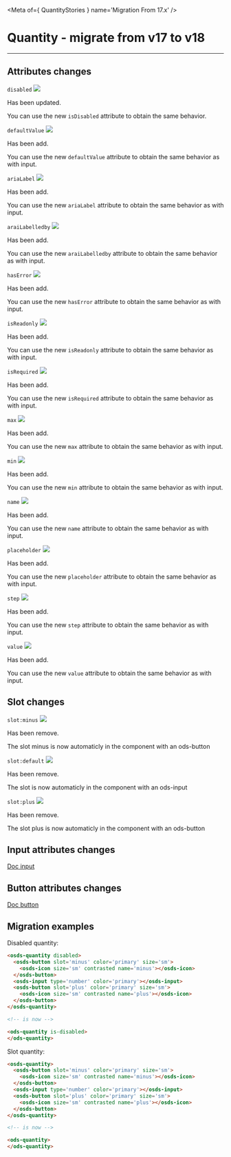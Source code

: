 
<Meta of={ QuantityStories } name='Migration From 17.x' />

# Quantity - migrate from v17 to v18
----

## Attributes changes

`disabled` <img src="https://img.shields.io/badge/updated-00FFFF" />

Has been updated.

You can use the new `isDisabled` attribute to obtain the same behavior.

`defaultValue` <img src="https://img.shields.io/badge/new-008000" />

Has been add.

You can use the new `defaultValue` attribute to obtain the same behavior as with input.

`ariaLabel` <img src="https://img.shields.io/badge/new-008000" />

Has been add.

You can use the new `ariaLabel` attribute to obtain the same behavior as with input.

`araiLabelledby` <img src="https://img.shields.io/badge/new-008000" />

Has been add.

You can use the new `araiLabelledby` attribute to obtain the same behavior as with input.

`hasError` <img src="https://img.shields.io/badge/new-008000" />

Has been add.

You can use the new `hasError` attribute to obtain the same behavior as with input.

`isReadonly` <img src="https://img.shields.io/badge/new-008000" />

Has been add.

You can use the new `isReadonly` attribute to obtain the same behavior as with input.

`isRequired` <img src="https://img.shields.io/badge/new-008000" />

Has been add.

You can use the new `isRequired` attribute to obtain the same behavior as with input.

`max` <img src="https://img.shields.io/badge/new-008000" />

Has been add.

You can use the new `max` attribute to obtain the same behavior as with input.

`min` <img src="https://img.shields.io/badge/new-008000" />

Has been add.

You can use the new `min` attribute to obtain the same behavior as with input.

`name` <img src="https://img.shields.io/badge/new-008000" />

Has been add.

You can use the new `name` attribute to obtain the same behavior as with input.

`placeholder` <img src="https://img.shields.io/badge/new-008000" />

Has been add.

You can use the new `placeholder` attribute to obtain the same behavior as with input.

`step` <img src="https://img.shields.io/badge/new-008000" />

Has been add.

You can use the new `step` attribute to obtain the same behavior as with input.

`value` <img src="https://img.shields.io/badge/new-008000" />

Has been add.

You can use the new `value` attribute to obtain the same behavior as with input.

## Slot changes

`slot:minus` <img src="https://img.shields.io/badge/removed-FF0000" />

Has been remove.

The slot minus is now automaticly in the component with an ods-button

`slot:default` <img src="https://img.shields.io/badge/removed-FF0000" />

Has been remove.

The slot is now automaticly in the component with an ods-input

`slot:plus` <img src="https://img.shields.io/badge/removed-FF0000" />

Has been remove.

The slot plus is now automaticly in the component with an ods-button

## Input attributes changes
[Doc input](/docs/ods-components-form-input--migration-from-17-x)

## Button attributes changes
[Doc button](/docs/ods-components-actions-button--migration-from-17-x)

## Migration examples

Disabled quantity:
```html
<osds-quantity disabled>
  <osds-button slot='minus' color='primary' size='sm'>
    <osds-icon size='sm' contrasted name='minus'></osds-icon>
  </osds-button>
  <osds-input type='number' color='primary'></osds-input>
  <osds-button slot='plus' color='primary' size='sm'>
    <osds-icon size='sm' contrasted name='plus'></osds-icon>
  </osds-button>
</osds-quantity>

<!-- is now -->

<ods-quantity is-disabled>
</ods-quantity>
```

Slot quantity:
```html
<osds-quantity>
  <osds-button slot='minus' color='primary' size='sm'>
    <osds-icon size='sm' contrasted name='minus'></osds-icon>
  </osds-button>
  <osds-input type='number' color='primary'></osds-input>
  <osds-button slot='plus' color='primary' size='sm'>
    <osds-icon size='sm' contrasted name='plus'></osds-icon>
  </osds-button>
</osds-quantity>

<!-- is now -->

<ods-quantity>
</ods-quantity>
```
